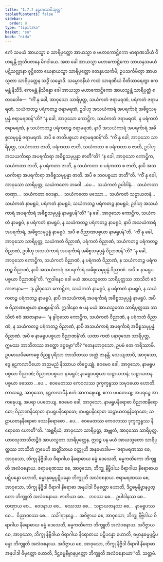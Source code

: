 ```yaml
---
title: "1.7.7 နဠကလာပီသုတ္တ"
tableOfContents: false
sidebar:
  order: 8
type: "tipitaka"
basket: "su"
book: "nida"
---
```



<DynamicBreadcrumb />

<Division number="67" book="nida">

<Paragraph number="490" book="nida">
ဧကံ သမယံ အာယသ္မာ စ သာရိပုတ္တော အာယသ္မာ စ မဟာကောဋ္ဌိကော ဗာရာဏသိယံ ဝိဟရန္တိ ဣသိပတနေ မိဂဒါယေ. အထ ခေါ အာယသ္မာ မဟာကောဋ္ဌိကော သာယနှသမယံ ပဋိသလ္လာနာ ဝုဋ္ဌိတော ယေနာယသ္မာ သာရိပုတ္တော တေနုပသင်္ကမိ; ဥပသင်္ကမိတွာ အာယသ္မတာ သာရိပုတ္တေန သဒ္ဓိံ သမ္မောဒိ. သမ္မောဒနီယံ ကထံ သာရဏီယံ ဝီတိသာရေတွာ ဧကမန္တံ နိသီဒိ. ဧကမန္တံ နိသိန္နော ခေါ အာယသ္မာ မဟာကောဋ္ဌိကော အာယသ္မန္တံ သာရိပုတ္တံ ဧတဒဝေါစ—  “ကိံ နု ခေါ, အာဝုသော သာရိပုတ္တ, သယံကတံ ဇရာမရဏံ, ပရံကတံ ဇရာမရဏံ, သယံကတဉ္စ ပရံကတဉ္စ ဇရာမရဏံ, ဥဒါဟု အသယံကာရံ အပရင်္ကာရံ အဓိစ္စသမုပ္ပန္နံ ဇရာမရဏန်”တိ? “န ခေါ, အာဝုသော ကောဋ္ဌိက, သယံကတံ ဇရာမရဏံ, န ပရံကတံ ဇရာမရဏံ, န သယံကတဉ္စ ပရံကတဉ္စ ဇရာမရဏံ, နာပိ အသယံကာရံ အပရင်္ကာရံ အဓိစ္စသမုပ္ပန္နံ ဇရာမရဏံ. အပိ စ ဇာတိပစ္စယာ ဇရာမရဏန်”တိ.
</Paragraph>

<Paragraph number="491" book="nida">
“ကိံ နု ခေါ, အာဝုသော သာရိပုတ္တ, သယံကတာ ဇာတိ, ပရံကတာ ဇာတိ, သယံကတာ စ ပရံကတာ စ ဇာတိ, ဥဒါဟု အသယင်္ကာရာ အပရင်္ကာရာ အဓိစ္စသမုပ္ပန္နာ ဇာတီ”တိ? “န ခေါ, အာဝုသော ကောဋ္ဌိက, သယံကတာ ဇာတိ, န ပရံကတာ ဇာတိ, န သယံကတာ စ ပရံကတာ စ ဇာတိ, နာပိ အသယင်္ကာရာ အပရင်္ကာရာ အဓိစ္စသမုပ္ပန္နာ ဇာတိ. အပိ စ ဘဝပစ္စယာ ဇာတီ”တိ.
</Paragraph>

<Paragraph number="492" book="nida">
“ကိံ နု ခေါ, အာဝုသော သာရိပုတ္တ, သယံကတော ဘဝေါ …ပေ…  သယံကတံ ဥပါဒါနံ…  သယံကတာ တဏှာ…  သယံကတာ ဝေဒနာ…  သယံကတော ဖဿော…  သယံကတံ သဠာယတနံ…  သယံကတံ နာမရူပံ, ပရံကတံ နာမရူပံ, သယံကတဉ္စ ပရံကတဉ္စ နာမရူပံ, ဥဒါဟု အသယံကာရံ အပရင်္ကာရံ အဓိစ္စသမုပ္ပန္နံ နာမရူပန်”တိ? “န ခေါ, အာဝုသော ကောဋ္ဌိက, သယံကတံ နာမရူပံ, န ပရံကတံ နာမရူပံ, န သယံကတဉ္စ ပရံကတဉ္စ နာမရူပံ, နာပိ အသယံကာရံ အပရင်္ကာရံ, အဓိစ္စသမုပ္ပန္နံ နာမရူပံ. အပိ စ ဝိညာဏပစ္စယာ နာမရူပန်”တိ.
</Paragraph>

<Paragraph number="493" book="nida">
“ကိံ နု ခေါ, အာဝုသော သာရိပုတ္တ, သယံကတံ ဝိညာဏံ, ပရံကတံ ဝိညာဏံ, သယံကတဉ္စ ပရံကတဉ္စ ဝိညာဏံ, ဥဒါဟု အသယံကာရံ အပရင်္ကာရံ အဓိစ္စသမုပ္ပန္နံ ဝိညာဏန်”တိ? “န ခေါ, အာဝုသော ကောဋ္ဌိက, သယံကတံ ဝိညာဏံ, န ပရံကတံ ဝိညာဏံ, န သယံကတဉ္စ ပရံကတဉ္စ ဝိညာဏံ, နာပိ အသယံကာရံ အပရင်္ကာရံ အဓိစ္စသမုပ္ပန္နံ ဝိညာဏံ. အပိ စ နာမရူပပစ္စယာ ဝိညာဏန်”တိ.
</Paragraph>

<Paragraph number="494" book="nida">
“ဣဒါနေဝ ခေါ မယံ အာယသ္မတော သာရိပုတ္တဿ ဘာသိတံ ဧဝံ အာဇာနာမ—  ‘န ခွါဝုသော ကောဋ္ဌိက, သယံကတံ နာမရူပံ, န ပရံကတံ နာမရူပံ, န သယံကတဉ္စ ပရံကတဉ္စ နာမရူပံ, နာပိ အသယံကာရံ အပရင်္ကာရံ အဓိစ္စသမုပ္ပန္နံ နာမရူပံ. အပိ စ ဝိညာဏပစ္စယာ နာမရူပန်’တိ.
</Paragraph>

<Paragraph number="495" book="nida">
ဣဒါနေဝ စ ပန မယံ အာယသ္မတော သာရိပုတ္တဿ ဘာသိတံ ဧဝံ အာဇာနာမ—  ‘န ခွါဝုသော ကောဋ္ဌိက, သယံကတံ ဝိညာဏံ, န ပရံကတံ ဝိညာဏံ, န သယံကတဉ္စ ပရံကတဉ္စ ဝိညာဏံ, နာပိ အသယံကာရံ အပရင်္ကာရံ အဓိစ္စသမုပ္ပန္နံ ဝိညာဏံ. အပိ စ နာမရူပပစ္စယာ ဝိညာဏန်’တိ.
</Paragraph>

<Paragraph number="496" book="nida">
ယထာ ကထံ ပနာဝုသော သာရိပုတ္တ, ဣမဿ ဘာသိတဿ အတ္ထော ဒဋ္ဌဗ္ဗော”တိ? “တေနဟာဝုသော, ဥပမံ တေ ကရိဿာမိ. ဥပမာယပိဓေကစ္စေ ဝိညူ ပုရိသာ ဘာသိတဿ အတ္ထံ ဇာနန္တိ. သေယျထာပိ, အာဝုသော, ဒွေ နဠကလာပိယော အညမညံ နိဿာယ တိဋ္ဌေယျုံ. ဧဝမေဝ ခေါ, အာဝုသော, နာမရူပပစ္စယာ ဝိညာဏံ; ဝိညာဏပစ္စယာ နာမရူပံ; နာမရူပပစ္စယာ သဠာယတနံ; သဠာယတနပစ္စယာ ဖဿော …ပေ…  ဧဝမေတဿ ကေဝလဿ ဒုက္ခက္ခန္ဓဿ သမုဒယော ဟောတိ. တာသဉ္စေ, အာဝုသော, နဠကလာပီနံ ဧကံ အာကဍ္ဎေယျ, ဧကာ ပပတေယျ; အပရဉ္စေ အာကဍ္ဎေယျ, အပရာ ပပတေယျ. ဧဝမေဝ ခေါ, အာဝုသော, နာမရူပနိရောဓာ ဝိညာဏနိရောဓော; ဝိညာဏနိရောဓာ နာမရူပနိရောဓော; နာမရူပနိရောဓာ သဠာယတနနိရောဓော; သဠာယတနနိရောဓာ ဖဿနိရောဓော …ပေ…  ဧဝမေတဿ ကေဝလဿ ဒုက္ခက္ခန္ဓဿ နိရောဓော ဟောတီ”တိ.
</Paragraph>

<Paragraph number="497" book="nida">
“အစ္ဆရိယံ, အာဝုသော သာရိပုတ္တ; အဗ္ဘုတံ, အာဝုသော သာရိပုတ္တ. ယာဝသုဘာသိတဉ္စိဒံ အာယသ္မတာ သာရိပုတ္တေန. ဣဒဉ္စ ပန မယံ အာယသ္မတော သာရိပုတ္တဿ ဘာသိတံ ဣမေဟိ ဆတ္တိံသာယ ဝတ္ထူဟိ အနုမောဒါမ—
</Paragraph>

<Paragraph number="498" book="nida">
‘ဇရာမရဏဿ စေ, အာဝုသော, ဘိက္ခု နိဗ္ဗိဒါယ ဝိရာဂါယ နိရောဓာယ ဓမ္မံ ဒေသေတိ, ဓမ္မကထိကော ဘိက္ခူတိ အလံဝစနာယ. ဇရာမရဏဿ စေ, အာဝုသော, ဘိက္ခု နိဗ္ဗိဒါယ ဝိရာဂါယ နိရောဓာယ ပဋိပန္နော ဟောတိ, ဓမ္မာနုဓမ္မပ္ပဋိပန္နော ဘိက္ခူတိ အလံဝစနာယ. ဇရာမရဏဿ စေ, အာဝုသော, ဘိက္ခု နိဗ္ဗိဒါ ဝိရာဂါ နိရောဓာ အနုပါဒါ ဝိမုတ္တော ဟောတိ, ဒိဋ္ဌဓမ္မနိဗ္ဗာနပ္ပတ္တော ဘိက္ခူတိ အလံဝစနာယ. ဇာတိယာ စေ…  ဘဝဿ စေ…  ဥပါဒါနဿ စေ…  တဏှာယ စေ…  ဝေဒနာယ စေ…  ဖဿဿ စေ…  သဠာယတနဿ စေ…  နာမရူပဿ စေ…  ဝိညာဏဿ စေ…  သင်္ခါရာနဉ္စေ…  အဝိဇ္ဇာယ စေ, အာဝုသော, ဘိက္ခု နိဗ္ဗိဒါယ ဝိရာဂါယ နိရောဓာယ ဓမ္မံ ဒေသေတိ, ဓမ္မကထိကော ဘိက္ခူတိ အလံဝစနာယ. အဝိဇ္ဇာယ စေ, အာဝုသော, ဘိက္ခု နိဗ္ဗိဒါယ ဝိရာဂါယ နိရောဓာယ ပဋိပန္နော ဟောတိ, ဓမ္မာနုဓမ္မပ္ပဋိပန္နော ဘိက္ခူတိ အလံဝစနာယ. အဝိဇ္ဇာယ စေ, အာဝုသော, ဘိက္ခု နိဗ္ဗိဒါ ဝိရာဂါ နိရောဓာ အနုပါဒါ ဝိမုတ္တော ဟောတိ, ဒိဋ္ဌဓမ္မနိဗ္ဗာနပ္ပတ္တော ဘိက္ခူတိ အလံဝစနာယာ’”တိ.

</Paragraph>
</Division>

<Paragraph number="499" type="center" book="nida">
သတ္တမံ.
</Paragraph>